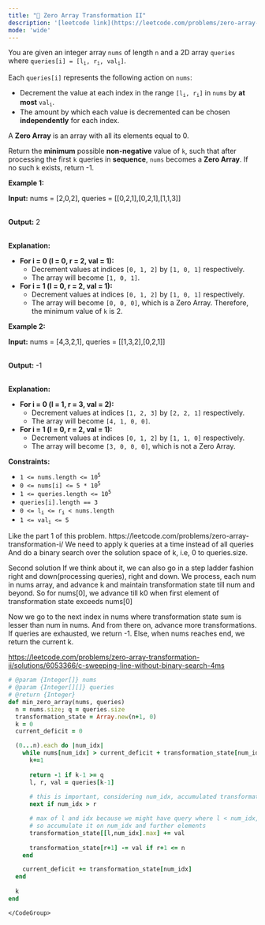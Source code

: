 ```yaml
---
title: "🧀 Zero Array Transformation II"
description: '[leetcode link](https://leetcode.com/problems/zero-array-transformation-ii/description/)'
mode: 'wide'
---
```

<Tabs>
  <Tab title="Question" icon="circle-question" iconType="regular">
    <Card>
      <p>You are given an integer array <code>nums</code> of length <code>n</code> and a 2D array <code>queries</code> where <code>queries[i] = [l<sub>i</sub>, r<sub>i</sub>, val<sub>i</sub>]</code>.</p>  <p>Each <code>queries[i]</code> represents the following action on <code>nums</code>:</p>  <ul>  <li>Decrement the value at each index in the range <code>[l<sub>i</sub>, r<sub>i</sub>]</code> in <code>nums</code> by <strong>at most</strong> <code>val<sub>i</sub></code>.</li>  <li>The amount by which each value is decremented can be chosen <strong>independently</strong> for each index.</li> </ul>  <p>A <strong>Zero Array</strong> is an array with all its elements equal to 0.</p>  <p>Return the <strong>minimum</strong> possible <strong>non-negative</strong> value of <code>k</code>, such that after processing the first <code>k</code> queries in <strong>sequence</strong>, <code>nums</code> becomes a <strong>Zero Array</strong>. If no such <code>k</code> exists, return -1.</p>   <p><strong class="example">Example 1:</strong></p>  <div class="example-block"> <p><strong>Input:</strong> <span class="example-io">nums = [2,0,2], queries = [[0,2,1],[0,2,1],[1,1,3]]</span></p>  <p><br/> <strong>Output:</strong> <span class="example-io">2</span></p>  <p><br/> <strong>Explanation:</strong></p>  <ul>  <li><strong>For i = 0 (l = 0, r = 2, val = 1):</strong>   <ul>   <li>Decrement values at indices <code>[0, 1, 2]</code> by <code>[1, 0, 1]</code> respectively.</li>   <li>The array will become <code>[1, 0, 1]</code>.</li>  </ul>  </li>  <li><strong>For i = 1 (l = 0, r = 2, val = 1):</strong>  <ul>   <li>Decrement values at indices <code>[0, 1, 2]</code> by <code>[1, 0, 1]</code> respectively.</li>   <li>The array will become <code>[0, 0, 0]</code>, which is a Zero Array. Therefore, the minimum value of <code>k</code> is 2.</li>  </ul>  </li> </ul> </div>  <p><strong class="example">Example 2:</strong></p>  <div class="example-block"> <p><strong>Input:</strong> <span class="example-io">nums = [4,3,2,1], queries = [[1,3,2],[0,2,1]]</span></p>  <p><br/> <strong>Output:</strong> <span class="example-io">-1</span></p>  <p><br/> <strong>Explanation:</strong></p>  <ul>  <li><strong>For i = 0 (l = 1, r = 3, val = 2):</strong>   <ul>   <li>Decrement values at indices <code>[1, 2, 3]</code> by <code>[2, 2, 1]</code> respectively.</li>   <li>The array will become <code>[4, 1, 0, 0]</code>.</li>  </ul>  </li>  <li><strong>For i = 1 (l = 0, r = 2, val<span style="font-size: 13.3333px;"> </span>= 1):</strong>  <ul>   <li>Decrement values at indices <code>[0, 1, 2]</code> by <code>[1, 1, 0]</code> respectively.</li>   <li>The array will become <code>[3, 0, 0, 0]</code>, which is not a Zero Array.</li>  </ul>  </li> </ul> </div>   <p><strong>Constraints:</strong></p>  <ul>  <li><code>1 &lt;= nums.length &lt;= 10<sup>5</sup></code></li>  <li><code>0 &lt;= nums[i] &lt;= 5 * 10<sup>5</sup></code></li>  <li><code>1 &lt;= queries.length &lt;= 10<sup>5</sup></code></li>  <li><code>queries[i].length == 3</code></li>  <li><code>0 &lt;= l<sub>i</sub> &lt;= r<sub>i</sub> &lt; nums.length</code></li>  <li><code>1 &lt;= val<sub>i</sub> &lt;= 5</code></li> </ul> 
    </Card>
  </Tab>
  <Tab title="Solution" icon="lightbulb" iconType="regular" >
    <Card>
      Like the part 1 of this problem. https://leetcode.com/problems/zero-array-transformation-i/
We need to apply k queries at a time instead of all queries
And do a binary search over the solution space of k, i.e, 0 to queries.size.


Second solution
If we think about it, we can also go in a step ladder fashion right and down(processing queries), right and down.
We process, each num in nums array, and advance k and maintain transformation state till num and beyond.
So for nums[0],  we advance till k0 when first element of transformation state exceeds nums[0]

Now we go to the next index in nums where transformation state sum is lesser than num in nums.
And from there on, advance more transformations. If queries are exhausted, we return -1.
Else, when nums reaches end, we return the current k.

https://leetcode.com/problems/zero-array-transformation-ii/solutions/6053366/c-sweeping-line-without-binary-search-4ms
</Card>
  <Expandable title="code">
    <CodeGroup dropdown>
```ruby title="Zero Array Transformation II" lines
# @param {Integer[]} nums
# @param {Integer[][]} queries
# @return {Integer}
def min_zero_array(nums, queries)
  n = nums.size; q = queries.size
  transformation_state = Array.new(n+1, 0)
  k = 0
  current_deficit = 0

  (0...n).each do |num_idx|
    while nums[num_idx] > current_deficit + transformation_state[num_idx]
      k+=1
      
      return -1 if k-1 >= q
      l, r, val = queries[k-1]
      
      # this is important, considering num_idx, accumulated transformation will not affect if r < num_idx, skip to next query
      next if num_idx > r 

      # max of l and idx because we might have query where l < num_idx, but in this iteration num_idx will be affected
      # so accumulate it on num_idx and further elements 
      transformation_state[[l,num_idx].max] += val 
      
      transformation_state[r+1] -= val if r+1 <= n
    end

    current_deficit += transformation_state[num_idx]
  end
  
  k
end
```
    </CodeGroup>
  </Expandable>
  </Tab>
</Tabs>